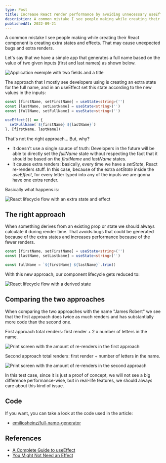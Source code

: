 ```yaml
---
type: Post
title: Increase React render performance by avoiding unnecessary useEffects
description: A common mistake I see people making while creating their React component is creating extra states and effects. That may cause unexpected bugs and extra renders.
publishedAt: 2022-09-21
---
```


A common mistake I see people making while creating their React component is creating extra states and effects. That may cause unexpected bugs and extra renders.

Let's say that we have a simple app that generates a full name based on the value of two given inputs (first and last names) as shown below.

<Image
  src='/images/posts/increase-react-render-performance-by-avoiding-unnecessary-useeffects/application.gif'
  alt='Application exemple with two fields and a title'
/>

The approach that I mostly see developers using is creating an extra state for the full name, and in an useEffect set this state according to the new values in the inputs:

```ts
const [firstName, setFirstName] = useState<string>('')
const [lastName, setLastName] = useState<string>('')
const [fullName, setFullName] = useState<string>('')

useEffect(() => {
  setFullName(`${firstName} ${lastName}`)
}, [firstName, lastName])
```

That's not the right approach… But, why?

- It doesn't use a single source of truth: Developers in the future will be able to directly set the _fullName_ state without respecting the fact that it should be based on the _firstName_ and _lastName_ states.
- It causes extra renders: basically, every time we have a _setState_, React re-renders stuff. In this case, because of the extra _setState_ inside the _useEffect_, for every letter typed into any of the inputs we are gonna have one extra render.

Basically what happens is:

<Image
  src='/images/posts/increase-react-render-performance-by-avoiding-unnecessary-useeffects/set-setate-flow.webp'
  alt='React lifecycle flow with an extra state and effect'
/>

## The right approach

When something derives from an existing prop or state we should always calculate it during render time. That avoids bugs that could be generated because of the extra states and increases performance because of the fewer renders.

```ts
const [firstName, setFirstName] = useState<string>('')
const [lastName, setLastName] = useState<string>('')

const fullName = `${firstName} ${lastName}`.trim()
```

With this new approach, our component lifecycle gets reduced to:

<Image
  src='/images/posts/increase-react-render-performance-by-avoiding-unnecessary-useeffects/derived-state-flow.webp'
  alt='React lifecycle flow with a derived state'
/>

## Comparing the two approaches

When comparing the two approaches with the name "James Robert" we see that the first approach does twice as much renders and has substantially more code than the second one.

First approach total renders: first render + 2 x number of letters in the name.

<Image
  src='/images/posts/increase-react-render-performance-by-avoiding-unnecessary-useeffects/set-state-test.webp'
  alt='Print screen with the amount of re-renders in the first approach'
/>

Second approach total renders: first render + number of letters in the name.

<Image
  src='/images/posts/increase-react-render-performance-by-avoiding-unnecessary-useeffects/derived-state-test.webp'
  alt='Print screen with the amount of re-renders in the second approach'
/>

In this test case, since it is just a proof of concept, we will not see a big difference performance-wise, but in real-life features, we should always care about this kind of issue.

## Code

If you want, you can take a look at the code used in the article:

- [emiliosheinz/full-name-generator](https://github.com/emiliosheinz/full-name-generator)

## References

- [A Complete Guide to useEffect](https://overreacted.io/a-complete-guide-to-useeffect)
- [You Might Not Need an Effect](https://react.dev/learn/you-might-not-need-an-effect)
